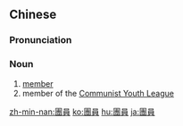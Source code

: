 {{also|团员}}
==Chinese==
{{zh-forms|s=团员}}

===Pronunciation===
{{zh-pron
|m=tuányuán
|c=tyun4 jyun4
|mn=thoân-oân
|cat=n
}}

===Noun===
{{zh-noun}}

# [[member]] {{gloss|of a delegation, organisation, etc}}
# member of the [[w:Communist Youth League|Communist Youth League]]

{{zh-cat|Intermediate}}

[[zh-min-nan:團員]]
[[ko:團員]]
[[hu:團員]]
[[ja:團員]]